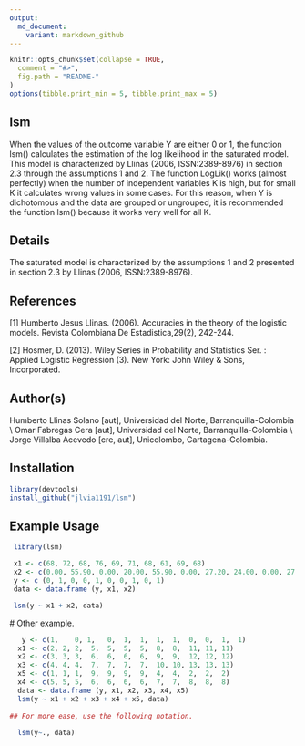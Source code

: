 ```yaml
---
output:
  md_document:
    variant: markdown_github
---
```


```r
knitr::opts_chunk$set(collapse = TRUE,
  comment = "#>",
  fig.path = "README-"
)
options(tibble.print_min = 5, tibble.print_max = 5)
```


lsm
------

When the values of the outcome variable Y are either 0 or 1, the function lsm() calculates the estimation of the log likelihood in the saturated model. This model is characterized by Llinas (2006, ISSN:2389-8976) in section 2.3 through the assumptions 1 and 2. The function LogLik() works (almost perfectly) when the number of independent variables K is high, but for small K it calculates wrong values in some cases. For this reason, when Y is dichotomous and the data are grouped or ungrouped, it is recommended the function lsm() because it works very well for all K.


Details
------

The saturated model is characterized by the assumptions 1 and 2 presented in section 2.3 by Llinas (2006, ISSN:2389-8976).


References
------

[1] Humberto Jesus Llinas. (2006). Accuracies in the theory of the logistic models. Revista Colombiana
De Estadistica,29(2), 242-244.

[2] Hosmer, D. (2013). Wiley Series in Probability and Statistics Ser. : Applied Logistic Regression (3).
New York: John Wiley &amp; Sons, Incorporated.


Author(s)
------
 Humberto Llinas Solano [aut], Universidad del Norte, Barranquilla-Colombia \\ Omar Fabregas Cera [aut], Universidad del Norte, Barranquilla-Colombia \\ Jorge Villalba Acevedo [cre, aut], Unicolombo, Cartagena-Colombia.

Installation
------------

``` r
library(devtools)
install_github("jlvia1191/lsm")
```

Example Usage
-------------

``` r
 library(lsm)

 x1 <- c(68, 72, 68, 76, 69, 71, 68, 61, 69, 68)
 x2 <- c(0.00, 55.90, 0.00, 20.00, 55.90, 0.00, 27.20, 24.00, 0.00, 27.20)
 y <- c (0, 1, 0, 0, 1, 0, 0, 1, 0, 1)
 data <- data.frame (y, x1, x2)

 lsm(y ~ x1 + x2, data)
```

 # Other example.

```r
   y <- c(1,	0, 1,	0,	1,	1,	1,	1,	0,	0,	1,	1)
  x1 <-	c(2, 2,	2,	5,	5,	5,	5,	8,	8,	11,	11,	11)
  x2 <-	c(3, 3,	3,	6,	6,	6,	6,	9,	9,	12,	12,	12)
  x3 <-	c(4, 4,	4,	7,	7,	7,	7,	10,	10,	13,	13,	13)
  x5 <-	c(1, 1,	1,	9,	9,	9,	9,	4,	4,	2,	2,	2)
  x4 <-	c(5, 5,	5,	6,	6,	6,	6,	7,	7,	8,	8,	8)
  data <- data.frame (y, x1, x2, x3, x4, x5) 
  lsm(y ~ x1 + x2 + x3 + x4 + x5, data)
  
## For more ease, use the following notation.
  
  lsm(y~., data)
```

